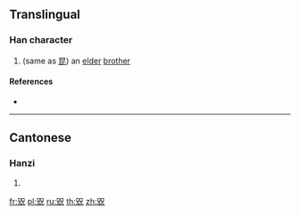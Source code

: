 {{character info/new}}
==Translingual==

===Han character===
{{Han char|rn=10|rad=儿|as=08|sn=10|four=|canj=RURHU|ids=⿰兄兄}}

# (same as [[昆]]) an [[elder]] [[brother]]

====References====
* {{Han ref|kx=0125.190|hdz=10273.120|uh=34AD|ud=13485}}

----

==Cantonese==

===Hanzi===
{{yue-hanzi|jyut=[[kwaan1]], [[leoi4]]|y=kwaan1, leui4}}

# {{defn|lang=yue|sort=儿08}}

[[fr:㒭]]
[[pl:㒭]]
[[ru:㒭]]
[[th:㒭]]
[[zh:㒭]]
